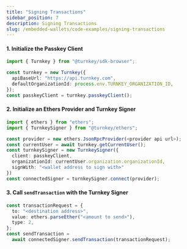 ```yaml
---
title: "Signing Transactions"
sidebar_position: 7
description: Signing Transactions
slug: /embedded-wallets/code-examples/signing-transactions
---
```



#### 1. Initialize the Passkey Client

```typescript
import { Turnkey } from "@turnkey/sdk-browser";

const turnkey = new Turnkey({
  apiBaseUrl: "https://api.turnkey.com",
  defaultOrganizationId: process.env.TURNKEY_ORGANIZATION_ID,
});
const passkeyClient = turnkey.passkeyClient();
```

#### 2. Initialize an Ethers Provider and Turnkey Signer

```typescript
import { ethers } from "ethers";
import { TurnkeySigner } from "@turnkey/ethers";

const provider = new ethers.JsonRpcProvider(<provider api url>);
const currentUser = await turnkey.getCurrentUser();
const turnkeySigner = new TurnkeySigner({
  client: passkeyClient,
  organizationId: currentUser.organization.organizationId,
  signWith: "<wallet address to sign with>"
})
const connectedSigner = turnkeySigner.connect(provider);
```

#### 3. Call `sendTransaction` with the Turnkey Signer

```typescript
const transactionRequest = {
  to: "<destination address>",
  value: ethers.parseEther("<amount to send>"),
  type: 2,
};
const sendTransaction =
  await connectedSigner.sendTransaction(transactionRequest);
```
